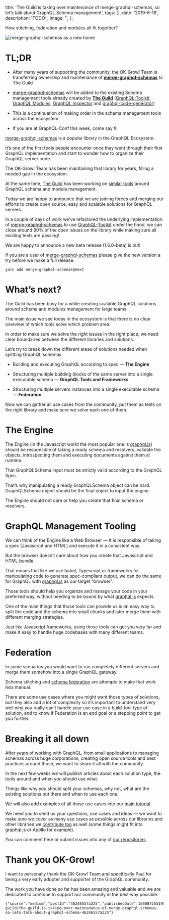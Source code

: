 
  title:
    'The Guild is taking over maintenance of merge-graphql-schemas, so let’s talk about GraphQL Schema management',
  tags: [],
  date: '2019-6-18',
  description: 'TODO:',
  image: '',
};


How stitching, federation and modules all fit together?

![](https://github.com/the-guild-org/oneblog/blob/master/img/704/1*_wzuTgyI7I6asXpj-BhQfQ.png?raw=true 'merge-graphql-schemas as a new home')

# TL;DR

- After many years of supporting the community, the OK-Grow! Team is transferring ownership and maintenance of [**merge-graphql-schemas**](https://github.com/urigo/merge-graphql-schemas) to The Guild

- [merge-graphql-schemas](https://github.com/urigo/merge-graphql-schemas) will be added to the existing Schema management tools already created by [**The Guild**](https://github.com/the-guild-org) ([GraphQL-Toolkit](https://github.com/ardatan/graphql-toolkit), [GraphQL Modules](https://github.com/urigo/graphql-modules), [GraphQL Inspector](https://github.com/kamilkisiela/graphql-inspector) and [graphql-code-generator](https://graphql-code-generator.com/))

- This is a continuation of making order in the schema management tools across the ecosystem
- If you are at GraphQL-Conf this week, come say hi

[merge-graphql-schemas](https://github.com/urigo/merge-graphql-schemas) is a popular library in the GraphQL Ecosystem.

It’s one of the first tools people encounter once they went through their first GraphQL implementation and start to wonder how to organize their GraphQL server code.

The OK-Grow! Team has been maintaining that library for years, filling a needed gap in the ecosystem.

At the same time, [The Guild](https://github.com/the-guild-org) has been working on [similar tools](https://github.com/the-guild-org/Stack) around GraphQL schema and module management.

Today we are happy to announce that we are joining forces and merging our efforts to create open source, easy and scalable solutions for GraphQL servers.

In a couple of days of work we’ve refactored the underlying implementation of [merge-graphql-schemas](https://github.com/urigo/merge-graphql-schemas) to use [GraphQL-Toolkit](https://github.com/ardatan/graphql-toolkit) under the hood, we can close around 90% of the open issues on the library while making sure all existing tests are passing!

We are happy to announce a new beta release (1.6.0-beta) is out!

If you are a user of [merge-graphql-schemas](https://github.com/urigo/merge-graphql-schemas) please give the new version a try before we make a full release.

```
yarn add merge-graphql-schemas@next
```

# What’s next?

The Guild has been busy for a while creating scalable GraphQL solutions around schema and modules management for large teams.

The main issue we see today in the ecosystem is that there is no clear overview of which tools solve which problem area.

In order to make sure we solve the right issues in the right place, we need clear boundaries between the different libraries and solutions.

Let’s try to break down the different areas of solutions needed when splitting GraphQL schemas:

- Building and executing GraphQL according to spec — **The Engine**

- Structuring multiple building blocks of the same server into a single executable schema — **GraphQL Tools and Frameworks**

- Structuring multiple servers instances into a single executable schema — **Federation**

Now we can gather all use cases from the community, put them as tests on the right library and make sure we solve each one of them.

# The Engine

The Engine (in the Javascript world the most popular one is [graphql.js](https://github.com/graphql/graphql-js)) should be responsible of taking a ready schema and resolvers, validate the objects, introspecting them and executing documents against them at runtime.

That GraphQLSchema input must be strictly valid according to the GraphQL Spec.

That’s why manipulating a ready GraphQLSchema object can be hard. GraphQLSchema object should be the final object to input the engine.

The Engine should not care or help you create that final schema or resolvers.

# GraphQL Management Tooling

We can think of the Engine like a Web Browser — It is responsible of taking a spec (Javascript and HTML) and execute it in a consistent way.

But the browser doesn’t care about how you create that Javascript and HTML bundle.

That means that like we use babel, Typescript or frameworks for manipulating code to generate spec-compliant output, we can do the same for GraphQL with [graphql.js](https://github.com/graphql/graphql-js) as our target “browser”.

Those tools should help you organize and manage your code in your preferred way, without needing to be bound by what [graphql.js](https://github.com/graphql/graphql-js) expects.

One of the main things that those tools can provide us is an easy way to split the code and the schema into small chunks and later merge them with different merging strategies.

Just like Javascript frameworks, using those tools can get you very far and make it easy to handle huge codebases with many different teams.

# Federation

In some scenarios you would want to run completely different servers and merge them somehow into a single GraphQL gateway.

Schema stitching and [schema federation](https://www.apollographql.com/docs/apollo-server/federation/federation-spec/) are attempts to make that work less manual.

There are some use cases where you might want those types of solutions, but they also add a lot of complexity so it’s important to understand very well why you really can’t handle your use case in a build-tool type of solution, and to know if Federation is an end goal or a stepping point to get you further.

# Breaking it all down

After years of working with GraphQL, from small applications to managing schemas across huge corporations, creating open source tools and best practices around those, we want to share it all with the community.

In the next few weeks we will publish articles about each solution type, the tools around and when you should use what.

Things like why you should split your schemas, why not, what are the existing solutions out there and when to use each one.

We will also add examples of all those use cases into our [main tutorial](https://www.tortilla.academy/Urigo/WhatsApp-Clone-Tutorial/).

We need you to send us your questions, use cases and ideas — we want to make sure we cover as many use cases as possible across our libraries and other libraries we [contribute too](https://github.com/apollographql/graphql-tools/pull/1150) as well (some things might fit into graphql.js or Apollo for example).

You can comment here or submit issues into any of [our repositories](https://github.com/the-guild-org/Stack).

# Thank you OK-Grow!

I want to personally thank the OK-Grow! Team and specifically Paul for being a very early adopter and supporter of the GraphQL community.

The work you have done so far has been amazing and valuable and we are dedicated to continue to support our community in the best way possible.

```backmatter
{"source":"medium","postId":"46246557a225","publishedDate":1560872551959,"url":"https://medium.com/the-guild/the-guild-is-taking-over-maintenance-of-merge-graphql-schemas-so-lets-talk-about-graphql-schema-46246557a225"}
```
